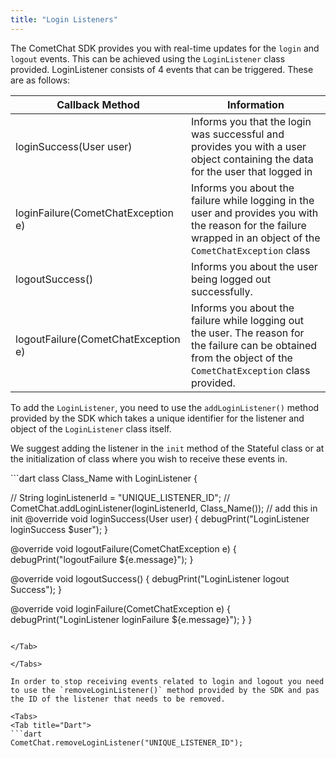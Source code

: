 ```yaml
---
title: "Login Listeners"
---
```




The CometChat SDK provides you with real-time updates for the `login` and `logout` events. This can be achieved using the `LoginListener` class provided. LoginListener consists of 4 events that can be triggered. These are as follows:

| Callback Method                     | Information                                                                                                                                                      |
| ----------------------------------- | ---------------------------------------------------------------------------------------------------------------------------------------------------------------- |
| loginSuccess(User user)             | Informs you that the login was successful and provides you with a user object containing the data for the user that logged in                                    |
| loginFailure(CometChatException e)  | Informs you about the failure while logging in the user and provides you with the reason for the failure wrapped in an object of the `CometChatException` class  |
| logoutSuccess()                     | Informs you about the user being logged out successfully.                                                                                                        |
| logoutFailure(CometChatException e) | Informs you about the failure while logging out the user. The reason for the failure can be obtained from the object of the `CometChatException` class provided. |

To add the `LoginListener`, you need to use the `addLoginListener()` method provided by the SDK which takes a unique identifier for the listener and object of the `LoginListener` class itself.

We suggest adding the listener in the `init` method of the Stateful class or at the initialization of class where you wish to receive these events in.

<Tabs>
<Tab title="Dart">
```dart
class Class_Name with LoginListener {

// String loginListenerId = "UNIQUE_LISTENER_ID";
// CometChat.addLoginListener(loginListenerId, Class_Name()); // add this in init
@override
void loginSuccess(User user) {
  debugPrint("LoginListener loginSuccess  $user");
}

@override
void logoutFailure(CometChatException e) {
  debugPrint("logoutFailure ${e.message}");
}
  
@override
void logoutSuccess() {
  debugPrint("LoginListener logout Success");
}

@override
void loginFailure(CometChatException e) {
  debugPrint("LoginListener loginFailure  ${e.message}");
}
} 
```

</Tab>

</Tabs>

In order to stop receiving events related to login and logout you need to use the `removeLoginListener()` method provided by the SDK and pas the ID of the listener that needs to be removed.

<Tabs>
<Tab title="Dart">
```dart
CometChat.removeLoginListener("UNIQUE_LISTENER_ID");  
```

</Tab>

</Tabs>
